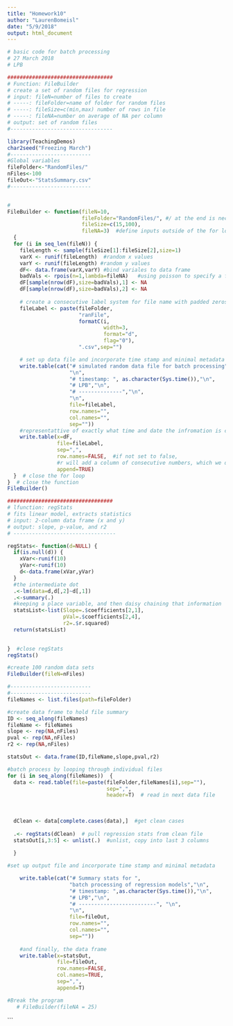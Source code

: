 ```yaml
---
title: "Homework10"
author: "LaurenBomeisl"
date: "5/9/2018"
output: html_document
---
```


```r
# basic code for batch processing
# 27 March 2018
# LPB

##################################
# Function: FileBuilder
# create a set of random files for regression
# input: fileN=number of files to create
# -----: fileFolder=name of folder for random files
# -----: fileSize=c(min,max) number of rows in file
# -----: fileNA=number on average of NA per column
# output: set of random files
#---------------------------------

library(TeachingDemos)
char2seed("Freezing March")
#--------------------------
#Global variables
fileFolder<-"RandomFiles/"
nFiles<-100
fileOut<-"StatsSummary.csv"
#--------------------------


#
FileBuilder <- function(fileN=10,
                        fileFolder="RandomFiles/", #/ at the end is necessary
                        fileSize=c(15,100),
                        fileNA=3)  #define inputs outside of the for loop
  {
  for (i in seq_len(fileN)) {
    fileLength <- sample(fileSize[1]:fileSize[2],size=1)
    varX <- runif(fileLength)  #random x values
    varY <- runif(fileLength) #random y values
    dF<- data.frame(varX,varY) #bind variales to data frame
    badVals <- rpois(n=1,lambda=fileNA)   #using poisson to specify a frame
    dF[sample(nrow(dF),size=badVals),1] <- NA
    dF[sample(nrow(dF),size=badVals),2] <- NA
    
    # create a consecutive label system for file name with padded zeros (i.e. width=3)
    fileLabel <- paste(fileFolder,
                       "ranFile",
                       formatC(i,
                               width=3,
                               format="d",
                               flag="0"),
                       ".csv",sep="")

    # set up data file and incorporate time stamp and minimal metadata
    write.table(cat("# simulated random data file for batch processing",
                    "\n",
                    "# timestamp: ", as.character(Sys.time()),"\n",
                    "# LPB","\n",
                    "# --------------","\n",
                    "\n",
                    file=fileLabel,
                    row.names="",
                    col.names="",
                    sep=""))
    #representattive of exactly what time and date the infromation is collected
    write.table(x=dF,
                file=fileLabel,
                sep=",",
                row.names=FALSE,  #if not set to false, 
                #r will add a column of consecutive numbers, which we did manually
                append=TRUE)
  }  # close the for loop
}  # close the function 
FileBuilder()
```

```r
##################################
# lfunction: regStats
# fits linear model, extracts statistics
# input: 2-column data frame (x and y)
# output: slope, p-value, and r2
# ---------------------------------

regStats<- function(d=NULL) {
  if(is.null(d)) {
    xVar<-runif(10)
    yVar<-runif(10)
    d<-data.frame(xVar,yVar)
  }
  #the intermediate dot    
  .<-lm(data=d,d[,2]~d[,1])
  .<-summary(.)
  #keeping a place variable, and then daisy chaining that information
  statsList<-list(Slope=.$coefficients[2,1],
                  pVal=.$coefficients[2,4],
                  r2=.$r.squared)
  return(statsList)
  

}  #close regStats
regStats()

#create 100 random data sets
FileBuilder(fileN=nFiles)

```

```r
#--------------------------
#--------------------------
fileNames <- list.files(path=fileFolder)

#create data frame to hold file summary 
ID <- seq_along(fileNames)
fileName <- fileNames
slope <- rep(NA,nFiles)
pval <- rep(NA,nFiles)
r2 <- rep(NA,nFiles)

statsOut <- data.frame(ID,fileName,slope,pval,r2)

#batch process by looping through individual files
for (i in seq_along(fileNames))  {
  data <- read.table(file=paste(fileFolder,fileNames[i],sep=""),
                                sep=",",
                                header=T)  # read in next data file 
  
  
  
  dClean <- data[complete.cases(data),]  #get clean cases
  
  .<- regStats(dClean)  # pull regression stats from clean file
  statsOut[i,3:5] <- unlist(.)  #unlist, copy into last 3 columns
  
  }

#set up output file and incorporate time stamp and minimal metadata

    write.table(cat("# Summary stats for ",
                    "batch processing of regression models","\n",
                    "# timestamp: ",as.character(Sys.time()),"\n",
                    "# LPB","\n",
                    "# -------------------------", "\n",
                    "\n",
                    file=fileOut,
                    row.names="",
                    col.names="",
                    sep=""))
    
    #and finally, the data frame
    write.table(x=statsOut,
                file=fileOut,
                row.names=FALSE,
                col.names=TRUE,
                sep=",",
                append=T)
```

```r

#Break the program
   # FileBuilder(fileNA = 25)
```                  


```
